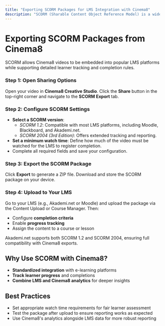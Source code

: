 ---
title: "Exporting SCORM Packages for LMS Integration with Cinema8"
description: "SCORM (Sharable Content Object Reference Model) is a widely used standard for e-learning platforms. Exporting your videos as SCORM packages allows you to integrate Cinema8’s interactive videos into Learning Management Systems (LMS) such as Akademi.net, Moodle, Blackboard, or Canvas. SCORM ensures that learners can interact with your content while their progress and completion status are tracked seamlessly within the LMS."
---


# Exporting SCORM Packages from Cinema8

<Callout type="info">
SCORM allows Cinema8 videos to be embedded into popular LMS platforms while supporting detailed learner tracking and completion rules.
</Callout>

<Steps>

### Step 1: Open Sharing Options

Open your video in **Cinema8 Creative Studio**. Click the **Share** button in the top-right corner and navigate to the **SCORM Export** tab.

### Step 2: Configure SCORM Settings

- **Select a SCORM version**:
  - *SCORM 1.2*: Compatible with most LMS platforms, including Moodle, Blackboard, and Akademi.net.
  - *SCORM 2004 (3rd Edition)*: Offers extended tracking and reporting.
- **Set a minimum watch time**: Define how much of the video must be watched for the LMS to register completion.
- Complete all required fields and save your configuration.

### Step 3: Export the SCORM Package

Click **Export** to generate a ZIP file. Download and store the SCORM package on your device.

### Step 4: Upload to Your LMS

Go to your LMS (e.g., Akademi.net or Moodle) and upload the package via the Content Upload or Course Manager. Then:
- Configure **completion criteria**
- Enable **progress tracking**
- Assign the content to a course or lesson

</Steps>

<Callout type="important">
Akademi.net supports both SCORM 1.2 and SCORM 2004, ensuring full compatibility with Cinema8 exports.
</Callout>

## Why Use SCORM with Cinema8?

- **Standardized integration** with e-learning platforms
- **Track learner progress** and completions
- **Combine LMS and Cinema8 analytics** for deeper insights

## Best Practices

- Set appropriate watch time requirements for fair learner assessment
- Test the package after upload to ensure reporting works as expected
- Use Cinema8's analytics alongside LMS data for more robust reporting
